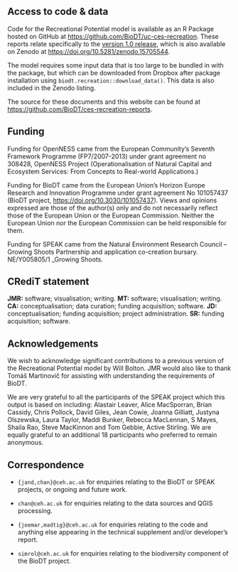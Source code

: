 ## Access to code & data {.appendix .unnumbered}

Code for the Recreational Potential model is available as an R Package hosted on GitHub at [https://github.com/BioDT/uc-ces-recreation](https://github.com/BioDT/uc-ces-recreation). These reports relate specifically to the [version 1.0 release](https://github.com/BioDT/uc-ces-recreation/releases/tag/v1.0), which is also available on Zenodo at [https://doi.org/10.5281/zenodo.15705544](https://doi.org/10.5281/zenodo.15705544).

The model requires some input data that is too large to be bundled in with the package, but which can be downloaded from Dropbox after package installation using `biodt.recreation::download_data()`. This data is also included in the Zenodo listing.

The source for these documents and this website can be found at [https://github.com/BioDT/ces-recreation-reports](https://github.com/BioDT/ces-recreation-reports).


## Funding {.appendix .unnumbered}

Funding for OpenNESS came from the European Community's Seventh Framework Programme (FP7/2007-2013) under grant agreement no 308428, OpenNESS Project (Operationalisation of Natural Capital and Ecosystem Services: From Concepts to Real-world Applications.)

Funding for BioDT came from the European Union's Horizon Europe Research and Innovation Programme under grant agreement No 101057437 (BioDT project, [https://doi.org/10.3030/101057437](https://doi.org/10.3030/101057437)). Views and opinions expressed are those of the author(s) only and do not necessarily reflect those of the European Union or the European Commission. Neither the European Union nor the European Commission can be held responsible for them.

Funding for SPEAK came from the Natural Environment Research Council – Growing Shoots Partnership and application co-creation bursary. NE/Y005805/1 _Growing Shoots.

## CRediT statement {.appendix .unnumbered}

**JMR:** software; visualisation; writing. **MT:** software; visualisation; writing. **CA:** conceptualisation; data curation; funding acquisition; software. **JD:** conceptualisation; funding acquisition; project administration. **SR:** funding acquisition; software.

## Acknowledgements {.appendix .unnumbered}

We wish to acknowledge significant contributions to a previous version of the Recreational Potential model by Will Bolton. JMR would also like to thank Tomáš Martinovič for assisting with understanding the requirements of BioDT.

We are very grateful to all the participants of the SPEAK project which this output is based on including: Alastair Leaver, Alice MacSporran, Brian Cassidy, Chris Pollock, David Giles, Jean Cowie, Joanna Gilliatt, Justyna Olszewska, Laura Taylor, Maddi Bunker, Rebecca MacLennan, S Mayes, Shaila Rao, Steve MacKinnon and Tom Gebbie, Active Stirling. We are equally grateful to an additional 18 participants who preferred to remain anonymous.

## Correspondence {.appendix .unnumbered}

- `{jand,chan}@ceh.ac.uk` for enquiries relating to the BioDT or SPEAK projects, or ongoing and future work.

- `chan@ceh.ac.uk` for enquiries relating to the data sources and QGIS processing.

- `{joemar,madtig}@ceh.ac.uk` for enquiries relating to the code and anything else appearing in the technical supplement and/or developer's report.

- `simrol@ceh.ac.uk` for enquiries relating to the biodiversity component of the BioDT project.
